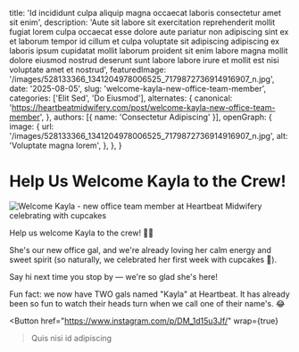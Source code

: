 
  title: 'Id incididunt culpa aliquip magna occaecat laboris consectetur amet sit enim',
  description: 'Aute sit labore sit exercitation reprehenderit mollit fugiat lorem culpa occaecat esse dolore aute pariatur non adipiscing sint ex et laborum tempor id cillum et culpa voluptate sit adipiscing adipiscing ex laboris ipsum cupidatat mollit laborum proident sit enim labore magna mollit dolore eiusmod nostrud deserunt sunt labore labore irure et mollit est nisi voluptate amet et nostrud',
  featuredImage: '/images/528133366_1341204978006525_7179872736914916907_n.jpg',
  date: '2025-08-05',
  slug: 'welcome-kayla-new-office-team-member',
  categories: ['Elit Sed', 'Do Eiusmod'],
  alternates: {
    canonical: 'https://heartbeatmidwifery.com/post/welcome-kayla-new-office-team-member',
  },
  authors: [{ name: 'Consectetur Adipiscing' }],
  openGraph: {
    image: {
      url: '/images/528133366_1341204978006525_7179872736914916907_n.jpg',
      alt: 'Voluptate magna lorem',
    },
  },
}

# Help Us Welcome Kayla to the Crew!

<Image
  src="/images/528133366_1341204978006525_7179872736914916907_n.jpg"
  size="large"
  wrap={true}
  alt="Welcome Kayla - new office team member at Heartbeat Midwifery celebrating with cupcakes"
/>

Help us welcome Kayla to the crew! 🧁✨

She's our new office gal, and we're already loving her calm energy and sweet spirit (so naturally, we celebrated her first week with cupcakes 🩷).

Say hi next time you stop by — we're so glad she's here!

Fun fact: we now have TWO gals named "Kayla" at Heartbeat. It has already been so fun to watch their heads turn when we call one of their name's. 😂

<Button
  href="https://www.instagram.com/p/DM_1d15u3Jf/"
  wrap={true}
>Quis nisi id adipiscing</Button>
